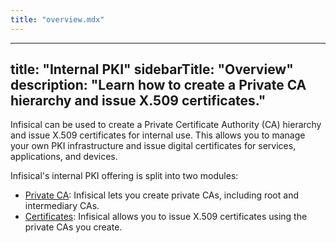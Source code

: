 ```yaml
---
title: "overview.mdx"
---
```


---
title: "Internal PKI"
sidebarTitle: "Overview"
description: "Learn how to create a Private CA hierarchy and issue X.509 certificates."
---

Infisical can be used to create a Private Certificate Authority (CA) hierarchy and issue X.509 certificates for internal use. This allows you to manage your own PKI infrastructure and issue digital certificates for services, applications, and devices.

Infisical's internal PKI offering is split into two modules:

- [Private CA](/documentation/platform/pki/private-ca): Infisical lets you create private CAs, including root and intermediary CAs.
- [Certificates](/documentation/platform/pki/certificates): Infisical allows you to issue X.509 certificates using the private CAs you create.

